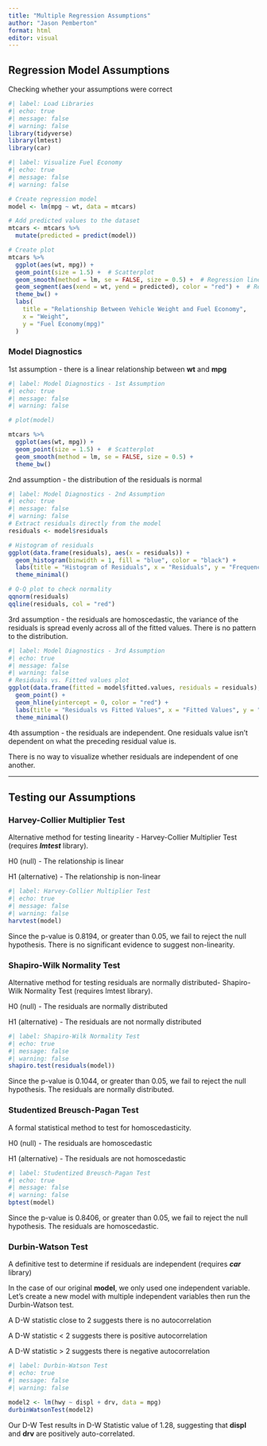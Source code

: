 ```yaml
---
title: "Multiple Regression Assumptions"
author: "Jason Pemberton"
format: html
editor: visual
---
```


## Regression Model Assumptions

Checking whether your assumptions were correct

```r
#| label: Load Libraries
#| echo: true
#| message: false
#| warning: false
library(tidyverse)
library(lmtest)
library(car)
```

```r
#| label: Visualize Fuel Economy
#| echo: true
#| message: false
#| warning: false

# Create regression model
model <- lm(mpg ~ wt, data = mtcars)

# Add predicted values to the dataset
mtcars <- mtcars %>%
  mutate(predicted = predict(model))

# Create plot
mtcars %>%
  ggplot(aes(wt, mpg)) +
  geom_point(size = 1.5) +  # Scatterplot
  geom_smooth(method = lm, se = FALSE, size = 0.5) +  # Regression line
  geom_segment(aes(xend = wt, yend = predicted), color = "red") +  # Residual lines
  theme_bw() +
  labs(
    title = "Relationship Between Vehicle Weight and Fuel Economy",
    x = "Weight",
    y = "Fuel Economy(mpg)"
  )
```

### Model Diagnostics

1st assumption - there is a linear relationship between **wt** and **mpg**

```r
#| label: Model Diagnostics - 1st Assumption
#| echo: true
#| message: false
#| warning: false

# plot(model)

mtcars %>%
  ggplot(aes(wt, mpg)) +
  geom_point(size = 1.5) +  # Scatterplot
  geom_smooth(method = lm, se = FALSE, size = 0.5) +
  theme_bw()
```

2nd assumption - the distribution of the residuals is normal

```r
#| label: Model Diagnostics - 2nd Assumption
#| echo: true
#| message: false
#| warning: false
# Extract residuals directly from the model
residuals <- model$residuals

# Histogram of residuals
ggplot(data.frame(residuals), aes(x = residuals)) +
  geom_histogram(binwidth = 1, fill = "blue", color = "black") +
  labs(title = "Histogram of Residuals", x = "Residuals", y = "Frequency") +
  theme_minimal()

# Q-Q plot to check normality
qqnorm(residuals)
qqline(residuals, col = "red")
```

3rd assumption - the residuals are homoscedastic, the variance of the residuals is spread evenly across all of the fitted values. There is no pattern to the distribution.

```r
#| label: Model Diagnostics - 3rd Assumption
#| echo: true
#| message: false
#| warning: false
# Residuals vs. Fitted values plot
ggplot(data.frame(fitted = model$fitted.values, residuals = residuals), aes(x = fitted, y = residuals)) +
  geom_point() +
  geom_hline(yintercept = 0, color = "red") +
  labs(title = "Residuals vs Fitted Values", x = "Fitted Values", y = "Residuals") +
  theme_minimal()
```

4th assumption - the residuals are independent. One residuals value isn't dependent on what the preceding residual value is.

There is no way to visualize whether residuals are independent of one another.

---

## Testing our Assumptions

### Harvey-Collier Multiplier Test

Alternative method for testing linearity - Harvey-Collier Multiplier Test (requires ***lmtest*** library).

H0 (null) - The relationship is linear

H1 (alternative) - The relationship is non-linear

```r
#| label: Harvey-Collier Multiplier Test
#| echo: true
#| message: false
#| warning: false
harvtest(model)
```

Since the p-value is 0.8194, or greater than 0.05, we fail to reject the null hypothesis. There is no significant evidence to suggest non-linearity.

### Shapiro-Wilk Normality Test

Alternative method for testing residuals are normally distributed- Shapiro-Wilk Normality Test (requires lmtest library).

H0 (null) - The residuals are normally distributed

H1 (alternative) - The residuals are not normally distributed

```r
#| label: Shapiro-Wilk Normality Test
#| echo: true
#| message: false
#| warning: false
shapiro.test(residuals(model))
```

Since the p-value is 0.1044, or greater than 0.05, we fail to reject the null hypothesis. The residuals are normally distributed.

### Studentized Breusch-Pagan Test

A formal statistical method to test for homoscedasticity.

H0 (null) - The residuals are homoscedastic

H1 (alternative) - The residuals are not homoscedastic

```r
#| label: Studentized Breusch-Pagan Test
#| echo: true
#| message: false
#| warning: false
bptest(model)
```

Since the p-value is 0.8406, or greater than 0.05, we fail to reject the null hypothesis. The residuals are homoscedastic.

### Durbin-Watson Test

A definitive test to determine if residuals are independent (requires ***car*** library)

In the case of our original **model**, we only used one independent variable. Let's create a new model with multiple independent variables then run the Durbin-Watson test.

A D-W statistic close to 2 suggests there is no autocorrelation

A D-W statistic \< 2 suggests there is positive autocorrelation

A D-W statistic \> 2 suggests there is negative autocorrelation

```r
#| label: Durbin-Watson Test
#| echo: true
#| message: false
#| warning: false

model2 <- lm(hwy ~ displ + drv, data = mpg)
durbinWatsonTest(model2)
```

Our D-W Test results in D-W Statistic value of 1.28, suggesting that **displ** and **drv** are positively auto-correlated.
